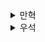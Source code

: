 <details>
  <summary>만혁</summary>
  ### 연습문제 8.1

```kotlin
fun sumOfOddSquaresAsSequence(numbers: Sequence<Long>): Long 
    = numbers.filter { it.isOdd() }.sumOf { it * it }
```



### 연습문제 8.2

```kotlin
data class NextFunction<T>(private val list: List<T>) : () -> T? {
    private var idx = 0
    override fun invoke(): T? {
        if (list.size <= idx) return null

        val item = list[idx]
        idx += 1
        return item
    }
}
```


### 연습문제 8.3

```kotlin
class ElevatorProjectionImpl(events: List<ElevatorEvent>) : ElevatorProjection {
    val map: Map<Int, ElevatorProjectRow> = events
            .groupBy { it.id }
            .mapValues { fold(it.value).toProjectionRow(it.key) }

    override fun allRows(): List<ElevatorProjectRow> {
        return map.values.toList()
    }
    override fun getRow(elevatorId: Int): ElevatorProjectRow? {
        return map[elevatorId]
    }
}
```
</details><details>
  <summary>우석</summary>
  # 연습문제 8.1
```kotlin
fun sumOfOddSquaresList(numbers: List<Long>): Long =
    numbers.filter { it.isOdd() }.sumOf { it * it }

fun sumOfOddSquaresSequence(numbers: Sequence<Long>): Long =
    numbers.filter { it.isOdd() }.sumOf { it * it }

fun sumOfOddSquaresForLoop(numbers: List<Long>): Long {
    var tot = 0L
    for (i in numbers) {
        if (i.isOdd()) tot += i * i
    }
    return tot
}
```


## 연습문제 8.2
```kotlin
data class NextFunction<T>(
    private val list: List<T>
): () -> T?  {

    private var index = 0

    override fun invoke(): T? {
        return if (index >= list.size)
            null
        else
            list[index++]
    }
}
```

## 연습문제 8.3
```kotlin
sealed class ElevatorEvent {
    abstract val elevatorId: Int
    abstract val eventId: Int

    data class ButtonPressed(override val elevatorId: Int, val floor: Int, override val eventId: Int) : ElevatorEvent()
    data class ElevatorMoved(override val elevatorId: Int, val fromFloor: Int, val toFloor: Int, override val eventId: Int) : ElevatorEvent()
    data class ElevatorBroken(override val elevatorId: Int, override val eventId: Int) : ElevatorEvent()
    data class ElevatorFixed(override val elevatorId: Int, override val eventId: Int) : ElevatorEvent()
}


sealed class ElevatorState {

    abstract val floor: Int

    data class DoorsOpenAtFloor(override val floor: Int) : ElevatorState()
    data class TravelingAtFloor(override val floor: Int) : ElevatorState()
    object OutOfOrder : ElevatorState() {
        override val floor: Int = 0
    }
}

data class ElevatorProjectionRow(val elevatorId: Int, val floor: Int, val state: ElevatorState)

fun foldEvents(events: List<ElevatorEvent>): ElevatorState =
    events.fold(DoorsOpenAtFloor(0) as ElevatorState) { state, event ->
        when (event) {
            is ButtonPressed ->
                if (state != DoorsOpenAtFloor(event.floor))
                    TravelingAtFloor(event.floor)
                else
                    state

            is ElevatorMoved -> DoorsOpenAtFloor(
                event.toFloor
            )

            is ElevatorBroken -> OutOfOrder
            is ElevatorFixed -> DoorsOpenAtFloor(0) // assume elevator goes back to ground floor when fixed

        }
    }


interface ElevatorProjection {
    fun allRows(): List<ElevatorProjectionRow>
    fun getRow(elevatorId: Int): ElevatorProjectionRow?
}

class ElevatorProjectionInMemory(events: List<ElevatorEvent>) : ElevatorProjection {
    val stateMap: Map<Int, ElevatorProjectionRow> =
        events.sortedBy { it.eventId }
            .groupBy { it.elevatorId }
            .mapValues { foldEvents(it.value).toProjectionRow(it.key) }

    override fun allRows(): List<ElevatorProjectionRow> = stateMap.values.toList()



    override fun getRow(elevatorId: Int): ElevatorProjectionRow? = stateMap[elevatorId]
}

private fun ElevatorState.toProjectionRow(elevatorId: Int) =
    ElevatorProjectionRow(elevatorId, this.floor, this)

```
</details>
